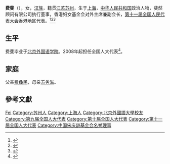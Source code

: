 '''费斐'''（{{bd|1942年|12月|}}），女，[[汉族|汉族]]，籍贯[[江苏|江苏]][[苏州|苏州]]，生于[[上海|上海]]，[[中华人民共和国|中华人民共和国]]政治人物，斐然顾问有限公司执行董事，香港妇女基金会对外主席兼副会长，[[第十一届全国人民代表大会|第十一届全国人民代表大会]]香港地区代表。<ref>{{cite web|author=新华网|title=第十一届全国人大代表|url=http://news.xinhuanet.com/ziliao/2008-03/03/content_7708230.htm?node=36628|publisher=新华网|accessdate=2014-01-07|archive-date=2014-01-10|archive-url=https://web.archive.org/web/20140110211415/http://news.xinhuanet.com/ziliao/2008-03/03/content_7708230.htm?node=36628|dead-url=no}}</ref><ref>{{Cite web|title=费斐：女人的魅力发自内心（名人专访）|url=http://paper.people.com.cn/rmrbhwb/html/2006-05/29/content_6003330.htm|accessdate=2019-08-23|work=人民日报海外版|archive-url=https://web.archive.org/web/20190823023755/http://paper.people.com.cn/rmrbhwb/html/2006-05/29/content_6003330.htm|archive-date=2019-08-23|dead-url=yes}}</ref><ref>{{Cite web|title=费斐|url=http://npc.people.com.cn/GB/165434/10971745.html|accessdate=2019-08-23|work=人民网|archive-url=https://web.archive.org/web/20180930141344/http://npc.people.com.cn/GB/165434/10971745.html|archive-date=2018-09-30|dead-url=yes}}</ref>

== 生平 ==
费斐毕业于[[北京外国语学院|北京外国语学院]]。2008年起担任全国人大代表<ref>{{cite news|title=全国人大代表信息-费斐|url=http://210.82.31.1:8084/delegate/viewDelegate.action?dbid=112682|accessdate=2013-04-05|newspaper=全国人大网|archive-url=https://web.archive.org/web/20140527222136/http://www.npc.gov.cn/delegate/viewDelegate.action?dbid=112682|archive-date=2014-05-27|dead-url=yes}}</ref>。

== 家庭 ==
父亲[[费彝民|费彝民]]，母亲[[苏务滋|苏务滋]]。

== 參考文獻 ==
{{reflist}}

{{中国宋庆龄基金会第七届理事会}}

{{Authority control}}
{{DEFAULTSORT:Fei fei}}
[[Category:费姓|Fei]]
[[Category:苏州人|Category:苏州人]]
[[Category:上海人|Category:上海人]]
[[Category:北京外國語大學校友|Category:北京外國語大學校友]]
[[Category:第九届全国人大代表|Category:第九届全国人大代表]]
[[Category:第十届全国人大代表|Category:第十届全国人大代表]]
[[Category:第十一届全国人大代表|Category:第十一届全国人大代表]]
[[Category:中国宋庆龄基金会名誉理事|Category:中国宋庆龄基金会名誉理事]]
{{china-bio-stub}}
